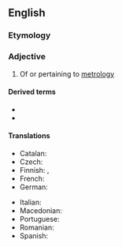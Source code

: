 ==English==

===Etymology===
{{suffix|en|metrology|ical}}

===Adjective===
{{en-adj}}

# Of or pertaining to [[metrology]]

====Derived terms====
* {{l|en|metrologically}}
* {{l|en|nanometrological}}

====Translations====
{{trans-top|of or pertaining to metrology}}
* Catalan: {{t|ca|metrològic}}
* Czech: {{t+|cs|metrologický}}
* Finnish: {{t|fi|metrologinen}}, {{t|fi|mittaustieteellinen}}
* French: {{t+|fr|métrologique}}
* German: {{t+|de|metrologisch}}
{{trans-mid}}
* Italian: {{t+|it|metrologico}}
* Macedonian: {{t|mk|метроло́шки}}
* Portuguese: {{t|pt|metrológico}}
* Romanian: {{t+|ro|metrologic}}
* Spanish: {{t|es|metrológico}}
{{trans-bottom}}